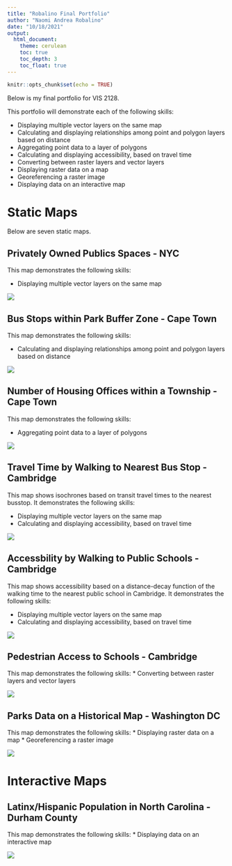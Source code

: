 ```yaml
---
title: "Robalino Final Portfolio"
author: "Naomi Andrea Robalino"
date: "10/18/2021"
output: 
  html_document:
    theme: cerulean
    toc: true
    toc_depth: 3
    toc_float: true
---
```


```r
knitr::opts_chunk$set(echo = TRUE)
```

Below is my final portfolio for VIS 2128.

This portfolio will demonstrate each of the following skills:

* Displaying multiple vector layers on the same map
* Calculating and displaying relationships among point and polygon layers based on distance
* Aggregating point data to a layer of polygons
* Calculating and displaying accessibility, based on travel time
* Converting between raster layers and vector layers
* Displaying raster data on a map
* Georeferencing a raster image
* Displaying data on an interactive map

# Static Maps
Below are seven static maps.

## Privately Owned Publics Spaces -  NYC
This  map demonstrates the following skills: 

* Displaying multiple vector layers on the same map

[![](thumbnails/A_POPS_in_NYC.png)](https://nrobalino.github.io/Robalino_Final/fullsize/A_POPS_in_NYC.png.pdf){target="_blank"}

## Bus Stops within Park Buffer Zone - Cape Town
This map demonstrates the following skills:

* Calculating and displaying relationships among point and polygon layers based on distance

[![](thumbnails/B_park_buffer.png)](https://nrobalino.github.io/Robalino_Final/fullsize/B_park_buffer.png.pdf){target="_blank"}

## Number of Housing Offices within a Township - Cape Town
This map demonstrates the following skills:

* Aggregating point data to a layer of polygons

[![](thumbnails/C_township_by_office.png)](https://nrobalino.github.io/Robalino_Final/fullsize/C_township_by_office.png.pdf){target="_blank"}

## Travel Time by Walking to Nearest Bus Stop - Cambridge
This map shows isochrones based on transit travel times to the nearest busstop. It demonstrates the following skills:

* Displaying multiple vector layers on the same map
* Calculating and displaying accessibility, based on travel time

[![](thumbnails/D2_access_busstop.png)](https://nrobalino.github.io/Robalino_Final/fullsize/D2_access_busstop.png.pdf){target="_blank"}

## Accessbility by Walking to Public Schools - Cambridge
This map shows accessibility based on a distance-decay function of the walking time to the nearest public school in Cambridge. It demonstrates the following skills:

* Displaying multiple vector layers on the same map
* Calculating and displaying accessibility, based on travel time

[![](thumbnails/D_access_travel_time.png)](https://nrobalino.github.io/Robalino_Final/fullsize/D_access_travel_time.png.pdf){target="_blank"}

## Pedestrian Access to Schools - Cambridge
This map demonstrates the following skills:
* Converting between raster layers and vector layers

[![](thumbnails/E_raster_vector_convert.png)](https://nrobalino.github.io/Robalino_Final/fullsize/E_raster_vector_convert.png.pdf){target="_blank"}


## Parks Data on a Historical Map - Washington DC
This map demonstrates the following skills:
* Displaying raster data on a map
* Georeferencing a raster image

[![](thumbnails/G_DC_parks.png)](https://nrobalino.github.io/Robalino_Final/fullsize/G_DC_parks.pdf){target="_blank"}

# Interactive Maps
## Latinx/Hispanic Population in North Carolina - Durham County
This map demonstrates the following skills:
* Displaying data on an interactive map


[![](thumbnails/H_interactive.png)](https://nrobalino.github.io/Robalino_Final/fullsize/H_inter.html){target="_blank"}


